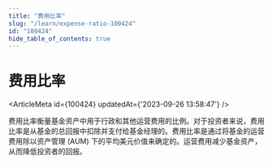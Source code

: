 ```yaml
---
title: "费用比率"
slug: "/learn/expense-ratio-100424"
id: "100424"
hide_table_of_contents: true
---
```



# 费用比率

<ArticleMeta id={100424} updatedAt={'2023-09-26 13:58:47'} />
<div className='border-solid border-b border-t-0 my-4 border-[var(--ifm-color-gray-300)]' />

费用比率衡量基金资产中用于行政和其他运营费用的比例。对于投资者来说，费用比率是从基金的总回报中扣除并支付给基金经理的。费用比率是通过将基金的运营费用除以资产管理 (AUM) 下的平均美元价值来确定的。运营费用减少基金资产，从而降低投资者的回报。
